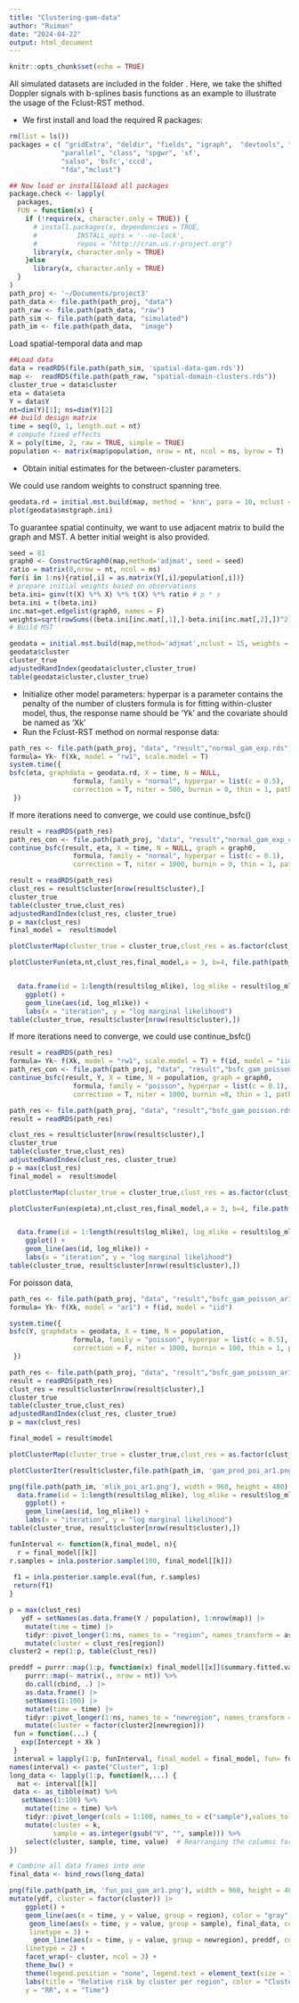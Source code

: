 ```yaml
---
title: "Clustering-gam-data"
author: "Ruiman"
date: "2024-04-22"
output: html_document
---
```


```r
knitr::opts_chunk$set(echo = TRUE)
```

All simulated datasets are included in the folder \textcolor{red}{Sim-Data}. Here, we take the shifted Doppler signals with b-splines basis functions as an example to illustrate the usage of the Fclust-RST method. 

- We first install and load the required R packages:
```r
rm(list = ls())
packages = c( "gridExtra", "deldir", "fields", "igraph",  "devtools", "ggplot2", "Matrix.utils", "grid", 
             "parallel", "class", "spgwr", 'sf',
             "salso", 'bsfc','cccd',
             "fda","mclust")

## Now load or install&load all packages
package.check <- lapply(
  packages,
  FUN = function(x) {
    if (!require(x, character.only = TRUE)) {
      # install.packages(x, dependencies = TRUE, 
      #          INSTALL_opts = '--no-lock', 
      #          repos = "http://cran.us.r-project.org")
      library(x, character.only = TRUE)
    }else
      library(x, character.only = TRUE)
  }
)
path_proj <- '~/Documents/project3'
path_data <- file.path(path_proj, "data")
path_raw <- file.path(path_data, "raw")
path_sim <- file.path(path_data, "simulated")
path_im <- file.path(path_data,  "image")
```
Load spatial-temporal data and map

```r
##Load data
data = readRDS(file.path(path_sim, 'spatial-data-gam.rds'))
map <-  readRDS(file.path(path_raw, "spatial-domain-clusters.rds"))
cluster_true = data$cluster
eta = data$eta
Y = data$Y
nt=dim(Y)[1]; ns=dim(Y)[2]  
## build design matrix
time = seq(0, 1, length.out = nt)
# compute fixed effects
X = poly(time, 2, raw = TRUE, simple = TRUE)
population <- matrix(map$population, nrow = nt, ncol = ns, byrow = T)
```

- Obtain initial estimates for the between-cluster parameters. 
   \begin{itemize}
     \item  The hyperparameter $\mathcal{G}$ is fixed to be the true graph $\mathcal{G}_0$ used for generating the cluster-wise constant Doppler signals.      \item  The initial values of wavelet coefficients, $\{\hat{\boldsymbol{\beta}}(\mathbf{s})\}$, are obtained by using the least-square estimates for each location $\mathbf{s}$. 
     \item  For each edge of $\mathcal{G}$ connecting $\mathbf{s}$ and $\mathbf{s}^{\prime}$, the Euclidean distance of $\hat{\boldsymbol{\beta}}(\mathbf{s})$ and $\hat{\boldsymbol{\beta}}(\mathbf{s}^{\prime})$ is used as its edge weight. Then, the initial minimum spanning tree (MST), $\mathcal{T}^{(0)}$, is obtained based on $\mathcal{G}$ and its assigned edge weights. 
     \item  By removing $(k_p^{(0)}-1)$ edges of $\mathcal{T}^{(0)}$, we obtain $k_p^{(0)}$ initial clusters. 
  \end{itemize}

We could use random weights to construct spanning tree. 
```r
geodata.rd = initial.mst.build(map, method = 'knn', para = 10, nclust = 10)
plot(geodata$mstgraph.ini)
```
To guarantee spatial continuity, we want to use adjacent matrix to build the graph and MST. A better initial weight is also provided.
```r
seed = 81
graph0 <- ConstructGraph0(map,method='adjmat', seed = seed)
ratio = matrix(0,nrow = nt, ncol = ns)
for(i in 1:ns){ratio[,i] = as.matrix(Y[,i]/population[,i])}
# prepare initial weights based on observations
beta.ini= ginv(t(X) %*% X) %*% t(X) %*% ratio # p * s
beta.ini = t(beta.ini) 
inc.mat=get.edgelist(graph0, names = F)
weights=sqrt(rowSums((beta.ini[inc.mat[,1],]-beta.ini[inc.mat[,2],])^2))
# Build MST 

geodata = initial.mst.build(map,method='adjmat',nclust = 15, weights = weights, seed = seed)
geodata$cluster
cluster_true
adjustedRandIndex(geodata$cluster,cluster_true)
table(geodata$cluster,cluster_true)
```
- Initialize other model parameters:
 hyperpar is a parameter contains the penalty of the number of clusters
 formula is for fitting within-cluster model, thus, the response name should be 'Yk' and the covariate should be named as 'Xk'
- Run the Fclust-RST method on normal response data:
```r
path_res <- file.path(path_proj, "data", "result","normal_gam_exp.rds")
formula= Yk~ f(Xk, model = "rw1", scale.model = T)
system.time({
bsfc(eta, graphdata = geodata.rd, X = time, N = NULL,
                formula, family = "normal", hyperpar = list(c = 0.5),
                correction = T, niter = 500, burnin = 0, thin = 1, path_save = path_res) 
 })
```
If more iterations need to converge, we could use continue_bsfc() 
```r
result = readRDS(path_res)
path_res_con <- file.path(path_proj, "data", "result","normal_gam_exp_con.rds")
continue_bsfc(result, eta, X = time, N = NULL, graph = graph0,
                formula, family = "normal", hyperpar = list(c = 0.1),
                correction = T, niter = 1000, burnin = 0, thin = 1, path_save = path_res_con) 
```
```r
result = readRDS(path_res)
clust_res = result$cluster[nrow(result$cluster),]
cluster_true
table(cluster_true,clust_res)
adjustedRandIndex(clust_res, cluster_true)
p = max(clust_res)
final_model =  result$model

plotClusterMap(cluster_true = cluster_true,clust_res = as.factor(clust_res), map, file.path(path_im, 'Cluster_map_gam_normal_res.png'))

plotClusterFun(eta,nt,clust_res,final_model,a = 3, b=4, file.path(path_im, 'Cluster_fun_gam_normal_res.png'))


  data.frame(id = 1:length(result$log_mlike), log_mlike = result$log_mlike) |>
    ggplot() +
    geom_line(aes(id, log_mlike)) +
    labs(x = "iteration", y = "log marginal likelihood")
table(cluster_true, result$cluster[nrow(result$cluster),])
```
If more iterations need to converge, we could use continue_bsfc() 
```r
result = readRDS(path_res)
formula= Yk~ f(Xk, model = "rw1", scale.model = T) + f(id, model = "iid")
path_res_con <- file.path(path_proj, "data", "result","bsfc_gam_poisson_con.rds")
continue_bsfc(result, Y, X = time, N = population, graph = graph0,
                formula, family = "poisson", hyperpar = list(c = 0.1),
                correction = T, niter = 1000, burnin =0, thin = 1, path_save = path_res) 
```

```r
path_res <- file.path(path_proj, "data", "result","bsfc_gam_poisson.rds")
result = readRDS(path_res)

clust_res = result$cluster[nrow(result$cluster),]
cluster_true
table(cluster_true,clust_res)
adjustedRandIndex(clust_res, cluster_true)
p = max(clust_res)
final_model =  result$model

plotClusterMap(cluster_true = cluster_true,clust_res = as.factor(clust_res), map, file.path(path_im, 'Cluster_map_gam_poisson_res.png'))

plotClusterFun(exp(eta),nt,clust_res,final_model,a = 3, b=4, file.path(path_im, 'Cluster_fun_gam_poisson_res.png'))


  data.frame(id = 1:length(result$log_mlike), log_mlike = result$log_mlike) |>
    ggplot() +
    geom_line(aes(id, log_mlike)) +
    labs(x = "iteration", y = "log marginal likelihood")
table(cluster_true, result$cluster[nrow(result$cluster),])
```
For poisson data,

```r
path_res <- file.path(path_proj, "data", "result","bsfc_gam_poisson_ar1.rds")
formula= Yk~ f(Xk, model = "ar1") + f(id, model = "iid")

system.time({
bsfc(Y, graphdata = geodata, X = time, N = population,
                formula, family = "poisson", hyperpar = list(c = 0.5),
                correction = F, niter = 1000, burnin = 100, thin = 1, path_save = path_res) 
 })

```
```r
path_res <- file.path(path_proj, "data", "result","bsfc_gam_poisson_ar1.rds")
result = readRDS(path_res)
clust_res = result$cluster[nrow(result$cluster),]
cluster_true
table(cluster_true,clust_res)
adjustedRandIndex(clust_res, cluster_true)
p = max(clust_res)

final_model = result$model

plotClusterMap(cluster_true = cluster_true,clust_res = as.factor(clust_res), map, file.path(path_im, 'map_gam_poisson_ar1.png'))

plotClusterIter(result$cluster,file.path(path_im, 'gam_prod_poi_ar1.png'))

png(file.path(path_im, 'mlik_poi_ar1.png'), width = 960, height = 480)
  data.frame(id = 1:length(result$log_mlike), log_mlike = result$log_mlike) |>
    ggplot() +
    geom_line(aes(id, log_mlike)) +
    labs(x = "iteration", y = "log marginal likelihood")
table(cluster_true, result$cluster[nrow(result$cluster),])
```

```r
funInterval <- function(k,final_model, n){
  r = final_model[[k]]
r.samples = inla.posterior.sample(100, final_model[[k]])
 
 f1 = inla.posterior.sample.eval(fun, r.samples)
 return(f1)
}
```
```r
p = max(clust_res)
   ydf = setNames(as.data.frame(Y / population), 1:nrow(map)) |>
    mutate(time = time) |>
    tidyr::pivot_longer(1:ns, names_to = "region", names_transform = as.numeric) |>
    mutate(cluster = clust_res[region])
cluster2 = rep(1:p, table(clust_res))

preddf = purrr::map(1:p, function(x) final_model[[x]]$summary.fitted.values$mean / exp(final_model[[x]]$summary.random[['id']]$mean)) %>%
    purrr::map(~ matrix(., nrow = nt)) %>%
    do.call(cbind, .) |>
    as.data.frame() |>
    setNames(1:100) |>
    mutate(time = time) |>
    tidyr::pivot_longer(1:ns, names_to = "newregion", names_transform = as.numeric) |>
    mutate(cluster = factor(cluster2[newregion]))
 fun = function(...) {
   exp(Intercept + Xk )
 }
 interval = lapply(1:p, funInterval, final_model = final_model, fun= fun) 
names(interval) <- paste("Cluster", 1:p)
long_data <- lapply(1:p, function(k,...) {
  mat <- interval[[k]]
 data <- as_tibble(mat) %>%
   setNames(1:100) %>% 
    mutate(time = time) %>%
    tidyr::pivot_longer(cols = 1:100, names_to = c("sample"),values_to = "value",  names_transform = as.numeric) %>%
    mutate(cluster = k, 
           sample = as.integer(gsub("V", "", sample))) %>%
    select(cluster, sample, time, value)  # Rearranging the columns for clarity
})

# Combine all data frames into one
final_data <- bind_rows(long_data)
```

```r
png(file.path(path_im, 'fun_poi_gam_ar1.png'), width = 960, height = 480)
mutate(ydf, cluster = factor(cluster)) |>
    ggplot() +
    geom_line(aes(x = time, y = value, group = region), color = "gray", linewidth = 0.5) +
     geom_line(aes(x = time, y = value, group = sample), final_data, color = "blue", linewidth = 0.5,
     linetype = 3) +
      geom_line(aes(x = time, y = value, group = newregion), preddf, color = "red", linewidth = 0.6,
    linetype = 2) +
    facet_wrap(~ cluster, ncol = 3) +
    theme_bw() +
    theme(legend.position = "none", legend.text = element_text(size = 7)) +
    labs(title = "Relative risk by cluster per region", color = "Cluster",
    y = "RR", x = "Time")
```

```r
```



